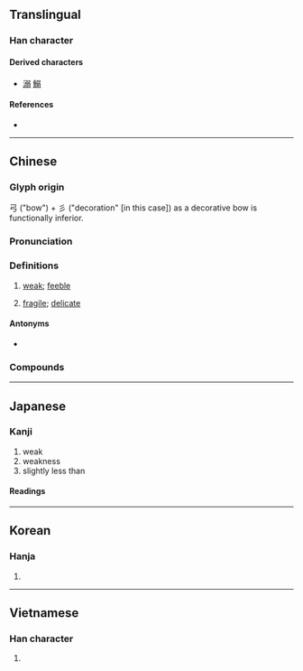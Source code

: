 {{character info/new}}
==Translingual==

===Han character===
{{Han char|rn=57|rad=弓|as=07|sn=10|four=17127|canj=NMNIM|ids=⿰⿹弓冫⿹弓冫}}

====Derived characters====
* [[溺]] [[鰯]]

====References====
* {{Han ref|kx=0358.240|dkj=09791|dj=0675.170|hdz=20996.160|uh=5F31|ud=24369|bh=AE7A|bd=44666}}

----

==Chinese==
{{zh-forms|alt=𢐅}}

===Glyph origin===
{{Han etym}}
弓 ("bow") + 彡 ("decoration" [in this case]) as a decorative bow is functionally inferior.

===Pronunciation===
{{zh-pron
|m=ruò
|c=joek6
|h=pfs=ngio̍k
|md=iŏk
|mn=kh:jio̍k/qz,tp,xm:lio̍k/twvk,zz:jia̍k/kh:jio̍h/qz,tp,xm:lio̍h
|mn_note=jio̍k/lio̍k/jia̍k - literary; jio̍h/lio̍h - vernacular
|w=5zaq
|ma=y
|mc=y
|oc=y
|cat=a
}}

===Definitions===
{{zh-hanzi}}

# [[weak]]; [[feeble]]
#: {{zh-x|軟弱|weak, feeble}}
# [[fragile]]; [[delicate]]

====Antonyms====
* {{zh-l|強}}

===Compounds===
{{zh-der|弱肉強食|恃強凌弱|兼弱攻昧|恃強欺弱|弱項|幼弱|孱弱|弱者|單弱|弱化|以強陵弱|弱小|彊幹弱枝|弱兵|強弱懸殊|怯弱|不弱如|弱質|孤弱|弱酸|微弱|彊本弱末|強本弱枝|強弱|弱齡|弱點|弱翰|弱疾|弱水之隔|弱水三千|弱水|弱植|弱智|弱息|弱怯怯|弱喪|弱不禁風|弱不好弄|弱冠|力分勢弱|弱勢|力弱|弱視|又弱一個|弱柳扶風|弱笄|好弱|不弱|弱鹼|不弱似|以弱制強|危弱|削弱|不甘示弱|孅弱|倚強欺弱|倚強凌弱|弱不勝衣|嬌弱|強幹弱枝|扶傾濟弱|柔心弱骨|扶弱抑強|疲弱|瘦弱|文弱書生|懦弱|濟弱扶危|文弱|振弱除暴|積弱不振|攣弱|濟弱扶傾|神經衰弱|示弱|抑強扶弱|減弱|攜老扶弱|畏強凌弱|按彊助弱|濟弱鋤強|積弱|柔弱|沖弱|老弱|繁弱|薄弱|纖纖弱質|細弱|衰弱|違強陵弱|闇弱|面弱|虛弱|纖弱|老弱殘兵|輕塵弱草|軟弱無力|鋤強扶弱|蓬萊弱水|荏弱|苒弱|軟弱|羸弱|貧弱|脆弱}}

{{zh-cat|Elementary}}

----

==Japanese==

===Kanji===
{{ja-kanji|grade=2|rs=弓07}}

# weak
# weakness
# slightly less than

====Readings====
{{ja-readings
|goon=にゃく
|kanon=じゃく
|kun=よわ-い, よわ-る, よわ-まる, よわ-める
}}

----

==Korean==

===Hanja===
{{ko-hanja|hangeul=약|eumhun=|mr=yak|y=yak}}

# {{defn|lang=ko|sort=弓07}}

----

==Vietnamese==

===Han character===
{{vi-hantu|[[nhược]], [[ních]]|rs=弓07}}

# {{defn|lang=vi|sort=弓07}}